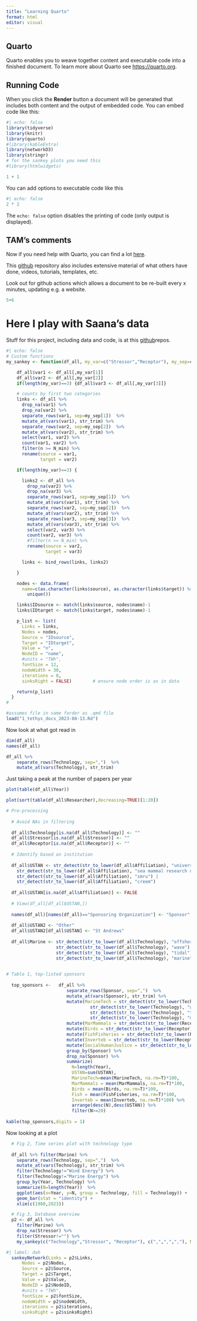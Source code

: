---
title: "Learning Quarto"
format: html
editor: visual
---

## Quarto

Quarto enables you to weave together content and executable code into a finished document. To learn more about Quarto see <https://quarto.org>.

## Running Code

When you click the **Render** button a document will be generated that includes both content and the output of embedded code. You can embed code like this:

```{r}
#| echo: false
library(tidyverse)
library(knitr)
library(quarto)
#library(kableExtra)
library(networkD3)
library(stringr)
# for the sankey plots you need this
#library(htmlwidgets)
```

```{r}
1 + 1
```

You can add options to executable code like this

```{r}
#| echo: false
2 * 2
```

The `echo: false` option disables the printing of code (only output is displayed).

## TAM's comments

Now if you need help with Quarto, you can find a lot [here](https://quarto.org/docs/guide/).

This [github](https://github.com/mcanouil/awesome-quarto) repository also includes extensive material of what others have done, videos, tutorials, templates, etc.

Look out for github actions which allows a document to be re-built every x minutes, updating e.g. a website.

```{r}
5+6
```

# Here I play with Saana's data

Stuff for this project, including data and code, is at this [github](https://github.com/TiagoAMarques/LearningQuarto)repos.

```{r}
#| echo: false
# Custom functions
my_sankey <- function(df_all, my_var=c("Stressor","Receptor"), my_sep=c(",",","), N_min=0) {

    df_all$var1 <- df_all[,my_var[1]]
    df_all$var2 <- df_all[,my_var[2]]
    if(length(my_var)==3) {df_all$var3 <- df_all[,my_var[3]]}

    # counts by first two categories
    links <- df_all %>% 
      drop_na(var1) %>% 
      drop_na(var2) %>% 
      separate_rows(var1, sep=my_sep[1])  %>%
      mutate_at(vars(var1), str_trim) %>%
      separate_rows(var2, sep=my_sep[2])  %>%
      mutate_at(vars(var2), str_trim) %>%
      select(var1, var2) %>%
      count(var1, var2) %>% 
      filter(n >= N_min) %>%
      rename(source = var1,
             target = var2)

    if(length(my_var)==3) {

      links2 <- df_all %>% 
        drop_na(var2) %>% 
        drop_na(var3) %>% 
        separate_rows(var1, sep=my_sep[1])  %>%
        mutate_at(vars(var1), str_trim) %>%
        separate_rows(var2, sep=my_sep[2])  %>%
        mutate_at(vars(var2), str_trim) %>%
        separate_rows(var3, sep=my_sep[3])  %>%
        mutate_at(vars(var3), str_trim) %>%
        select(var2, var3) %>%
        count(var2, var3) %>% 
        #filter(n >= N_min) %>%
        rename(source = var2,
               target = var3)

      links <- bind_rows(links, links2)

    }

    nodes <- data.frame(
      name=c(as.character(links$source), as.character(links$target)) %>% 
        unique())

    links$IDsource <- match(links$source, nodes$name)-1 
    links$IDtarget <- match(links$target, nodes$name)-1

    p_list <- list(
      Links = links,
      Nodes = nodes,
      Source = "IDsource",
      Target = "IDtarget",
      Value = "n",
      NodeID = "name",
      #units = "TWh",
      fontSize = 12,
      nodeWidth = 30,
      iterations = 0,
      sinksRight = FALSE)        # ensure node order is as in data

    return(p_list)
  }
#
```

```{r}
#assumes file in same forder as .qmd file
load("1_tethys_docs_2023-08-13.Rd")
```

Now look at what got read in

```{r}
dim(df_all)
names(df_all)
```

```{r}

df_all %>%
    separate_rows(Technology, sep=",")  %>%
    mutate_at(vars(Technology), str_trim)
```

Just taking a peak at the number of papers per year

```{r}
plot(table(df_all$Year))

```

```{r}
plot(sort(table(df_all$Researcher),decreasing=TRUE)[1:20])
```

```{r}

# Pre-processing
  
  # Avoid NAs in filtering
  
  df_all$Technology[is.na(df_all$Technology)] <- ""
  df_all$Stressor[is.na(df_all$Stressor)] <- ""
  df_all$Receptor[is.na(df_all$Receptor)] <- ""
  
  # Identify based on institution
  
  df_all$USTAN <- str_detect(str_to_lower(df_all$Affiliation), "university of st andrews") | 
    str_detect(str_to_lower(df_all$Affiliation), "sea mammal research unit") | 
    str_detect(str_to_lower(df_all$Affiliation), "smru") | 
    str_detect(str_to_lower(df_all$Affiliation), "creem")
  
  df_all$USTAN[is.na(df_all$Affiliation)] <- FALSE
  
  # View(df_all[df_all$USTAN,])
  
  names(df_all)[names(df_all)=="Sponsoring Organization"] <- "Sponsor"
  
  df_all$USTAN2 <- "Other"
  df_all$USTAN2[df_all$USTAN] <- "St Andrews"
  
  df_all$Marine <- str_detect(str_to_lower(df_all$Technology), "offshore") |
                   str_detect(str_to_lower(df_all$Technology), "wave") |
                   str_detect(str_to_lower(df_all$Technology), "tidal") |
                   str_detect(str_to_lower(df_all$Technology), "marine")
  

# Table 1, top-listed sponsors
  
  top_sponsors <-   df_all %>%
                       separate_rows(Sponsor, sep=",")  %>%
                       mutate_at(vars(Sponsor), str_trim) %>%
                       mutate(MarineTech = str_detect(str_to_lower(Technology), "offshore") | 
                                str_detect(str_to_lower(Technology), "wave") | 
                                str_detect(str_to_lower(Technology), "tidal") | 
                                str_detect(str_to_lower(Technology), "marine")) %>%
                       mutate(MarMammals = str_detect(str_to_lower(Receptor), "marine mammals")) %>%
                       mutate(Birds = str_detect(str_to_lower(Receptor), "birds")) %>%
                       mutate(FishFisheries = str_detect(str_to_lower(Receptor), "fish")) %>%
                       mutate(Inverteb = str_detect(str_to_lower(Receptor), "invertebrate")) %>%
                       mutate(SocialHumanJustice = str_detect(str_to_lower(Receptor), "social") | str_detect(str_to_lower(Receptor), "human") | str_detect(str_to_lower(Receptor), "justice")) %>%
                       group_by(Sponsor) %>% 
                       drop_na(Sponsor) %>%
                       summarize(
                         N=length(Year), 
                         USTAN=sum(USTAN),
                         MarineTech=mean(MarineTech, na.rm=T)*100,
                         MarMammals = mean(MarMammals, na.rm=T)*100, 
                         Birds = mean(Birds, na.rm=T)*100,
                         Fish = mean(FishFisheries, na.rm=T)*100,
                         Inverteb = mean(Inverteb, na.rm=T)*100) %>%
                         arrange(desc(N),desc(USTAN)) %>%
                         filter(N>=20)
  
kable(top_sponsors,digits = 1)
```

Now looking at a plot

```{r}
  # Fig 2, Time series plot with technology type
  
  df_all %>% filter(Marine) %>% 
    separate_rows(Technology, sep=",")  %>%
    mutate_at(vars(Technology), str_trim) %>%
    filter(Technology!="Wind Energy") %>%
    filter(Technology!="Marine Energy") %>% 
    group_by(Year, Technology) %>% 
    summarize(N=length(Year))  %>% 
    ggplot(aes(x=Year, y=N, group = Technology, fill = Technology)) + 
    geom_bar(stat = "identity") +
    xlim(c(1980,2023))
```

```{r}
  # Fig 3, Database overview
  p2 <- df_all %>% 
    filter(Marine) %>%
    drop_na(Stressor) %>%
    filter(Stressor!="") %>%
    my_sankey(c("Technology","Stressor", "Receptor"), c(",",",",","), N_min = 0)

```

```{r}
#| label: dah
  sankeyNetwork(Links = p2$Links,
      Nodes = p2$Nodes,
      Source = p2$Source,
      Target = p2$Target,
      Value = p2$Value,
      NodeID = p2$NodeID,
      #units = "TWh",
      fontSize = p2$fontSize,
      nodeWidth = p2$nodeWidth,
      iterations = p2$iterations,
      sinksRight = p2$sinksRight)

```
